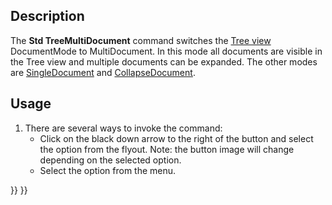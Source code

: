 <languages/>

{{Docnav
|[[Std_TreeSingleDocument|TreeSingleDocument]]
|[[Std_TreeCollapseDocument|TreeCollapseDocument]]
|[[Std_View_Menu|Std View Menu]]
|IconL=Std_TreeSingleDocument.svg
|IconR=Std_TreeCollapseDocument.svg
|IconC=Freecad.svg
}}

{{GuiCommand
|Name=Std TreeMultiDocument
|MenuLocation=View → TreeView actions → Multi document
|Workbenches=All
|Version=0.19
|SeeAlso=[[Std_TreeSingleDocument|Std TreeSingleDocument]], [[Std_TreeCollapseDocument|Std TreeCollapseDocument]]
}}

==Description==

The '''Std TreeMultiDocument''' command switches the [[Tree_view|Tree view]] DocumentMode to MultiDocument. In this mode all documents are visible in the Tree view and multiple documents can be expanded. The other modes are [[Std_TreeSingleDocument|SingleDocument]] and [[Std_TreeCollapseDocument|CollapseDocument]].

==Usage==

# There are several ways to invoke the command:
#* Click on the black down arrow to the right of the {{Button|[[Image:Std_TreeSyncView.svg|16px]]}} button and select the {{MenuCommand|Multi document}} option from the flyout. Note: the button image will change depending on the selected option.
#* Select the {{MenuCommand|View → TreeView actions → Multi document}} option from the menu.


{{Docnav
|[[Std_TreeSingleDocument|TreeSingleDocument]]
|[[Std_TreeCollapseDocument|TreeCollapseDocument]]
|[[Std_View_Menu|Std View Menu]]
|IconL=Std_TreeSingleDocument.svg
|IconR=Std_TreeCollapseDocument.svg
|IconC=Freecad.svg
}}

{{Std_Base_navi{{#translation:}}}}
{{Userdocnavi{{#translation:}}}}